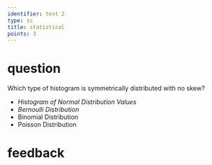 ```yaml
---
identifier: test 2
type: sc
title: statistical
points: 3
---
```


# question
Which type of histogram is symmetrically distributed with no skew?

* *Histogram of Normal Distribution Values*
* *Bernoulli Distribution*
* Binomial Distribution
* Poisson Distribution

# feedback
